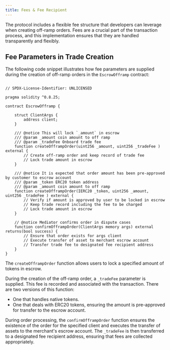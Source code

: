 ```yaml
---
title: Fees & Fee Recipient
---
```


The protocol includes a flexible fee structure that developers can leverage when creating off-ramp orders. Fees are a crucial part of the transaction process, and this implementation ensures that they are handled transparently and flexibly.

## Fee Parameters in Trade Creation

The following code snippet illustrates how fee parameters are supplied during the creation of off-ramp orders in the `EscrowOfframp` contract:

```solidity

// SPDX-License-Identifier: UNLICENSED

pragma solidity ^0.8.25;

contract EscrowOfframp {

    struct ClientArgs {
        address client;
    }

    /// @notice This will lock `_amount` in escrow
    /// @param _amount coin amount to off ramp
    /// @param _tradeFee Onboard trade fee
    function createOfframpOrder(uint256 _amount, uint256 _tradeFee ) external {
        // Create off-ramp order and keep record of trade fee
        // Lock trade amount in escrow
    }

    /// @notice It is expected that order amount has been pre-approved by customer to escrow account
    /// @param _token ERC20 token address
    /// @param _amount coin amount to off ramp
    function createOfframpOrder(IERC20 _token, uint256 _amount, uint256 _tradeFee ) external {
        // Verify if amount is approved by user to be locked in escrow
        // Keep trade record including the fee to be charged
        // Lock trade amount in escrow
    }

    // @notice Mediator confirms order in dispute cases
    function confirmOfframpOrder(ClientArgs memory args) external returns(bool success) {
        // Ensure that order exists for args client
        // Execute transfer of asset to merchant escrow account
        // Transfer trade fee to designated fee recipient address
    }
}

```

The `createOfframpOrder` function allows users to lock a specified amount of tokens in escrow.

During the creation of the off-ramp order, a `_tradeFee` parameter is supplied. This fee is recorded and associated with the transaction. There are two versions of this function:

- One that handles native tokens.
- One that deals with ERC20 tokens, ensuring the amount is pre-approved for transfer to the escrow account.

During order processing, the `confirmOfframpOrder` function ensures the existence of the order for the specified client and executes the transfer of assets to the merchant's escrow account. The `_tradeFee` is then transferred to a designated fee recipient address, ensuring that fees are collected appropriately.